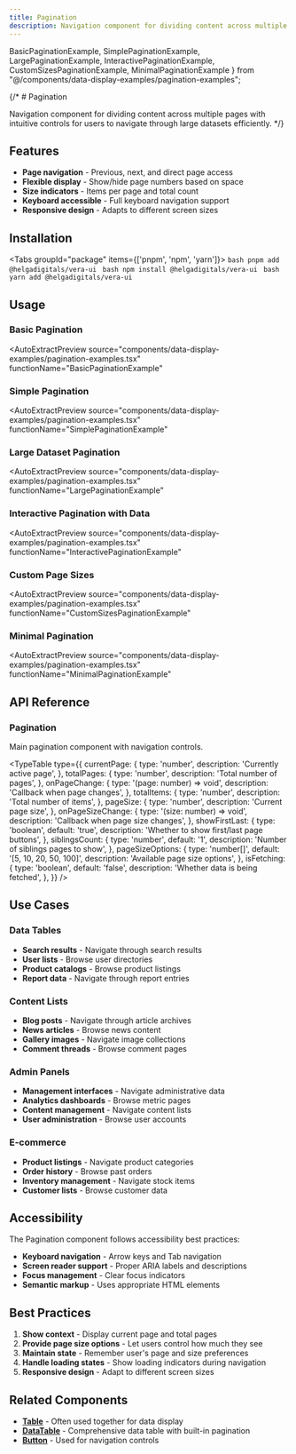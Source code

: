 ```yaml
---
title: Pagination
description: Navigation component for dividing content across multiple pages with intuitive controls for users to navigate through large datasets efficiently.
---
```


  BasicPaginationExample,
  SimplePaginationExample,
  LargePaginationExample,
  InteractivePaginationExample,
  CustomSizesPaginationExample,
  MinimalPaginationExample
} from "@/components/data-display-examples/pagination-examples";

{/* # Pagination

Navigation component for dividing content across multiple pages with intuitive controls for users to navigate through large datasets efficiently. */}

## Features

- **Page navigation** - Previous, next, and direct page access
- **Flexible display** - Show/hide page numbers based on space
- **Size indicators** - Items per page and total count
- **Keyboard accessible** - Full keyboard navigation support
- **Responsive design** - Adapts to different screen sizes

## Installation

<Tabs groupId="package" items={['pnpm', 'npm', 'yarn']}>
    <Tab value="pnpm" >
      ```bash
      pnpm add @helgadigitals/vera-ui
      ```
    </Tab>
    <Tab value="npm" >
      ```bash
      npm install @helgadigitals/vera-ui
      ```
    </Tab>
    <Tab value="yarn" >
      ```bash
      yarn add @helgadigitals/vera-ui
      ```
    </Tab>
</Tabs>

## Usage

### Basic Pagination

<AutoExtractPreview 
  source="components/data-display-examples/pagination-examples.tsx" 
  functionName="BasicPaginationExample"
>
  <BasicPaginationExample />
</AutoExtractPreview>

### Simple Pagination

<AutoExtractPreview 
  source="components/data-display-examples/pagination-examples.tsx" 
  functionName="SimplePaginationExample"
>
  <SimplePaginationExample />
</AutoExtractPreview>

### Large Dataset Pagination

<AutoExtractPreview 
  source="components/data-display-examples/pagination-examples.tsx" 
  functionName="LargePaginationExample"
>
  <LargePaginationExample />
</AutoExtractPreview>

### Interactive Pagination with Data

<AutoExtractPreview 
  source="components/data-display-examples/pagination-examples.tsx" 
  functionName="InteractivePaginationExample"
>
  <InteractivePaginationExample />
</AutoExtractPreview>

### Custom Page Sizes

<AutoExtractPreview 
  source="components/data-display-examples/pagination-examples.tsx" 
  functionName="CustomSizesPaginationExample"
>
  <CustomSizesPaginationExample />
</AutoExtractPreview>

### Minimal Pagination

<AutoExtractPreview 
  source="components/data-display-examples/pagination-examples.tsx" 
  functionName="MinimalPaginationExample"
>
  <MinimalPaginationExample />
</AutoExtractPreview>

## API Reference

### Pagination

Main pagination component with navigation controls.

<TypeTable
  type={{
    currentPage: {
      type: 'number',
      description: 'Currently active page',
    },
    totalPages: {
      type: 'number',
      description: 'Total number of pages',
    },
    onPageChange: {
      type: '(page: number) => void',
      description: 'Callback when page changes',
    },
    totalItems: {
      type: 'number',
      description: 'Total number of items',
    },
    pageSize: {
      type: 'number',
      description: 'Current page size',
    },
    onPageSizeChange: {
      type: '(size: number) => void',
      description: 'Callback when page size changes',
    },
    showFirstLast: {
      type: 'boolean',
      default: 'true',
      description: 'Whether to show first/last page buttons',
    },
    siblingsCount: {
      type: 'number',
      default: '1',
      description: 'Number of siblings pages to show',
    },
    pageSizeOptions: {
      type: 'number[]',
      default: '[5, 10, 20, 50, 100]',
      description: 'Available page size options',
    },
    isFetching: {
      type: 'boolean',
      default: 'false',
      description: 'Whether data is being fetched',
    },
  }}
/>

## Use Cases

### Data Tables
- **Search results** - Navigate through search results
- **User lists** - Browse user directories
- **Product catalogs** - Browse product listings
- **Report data** - Navigate through report entries

### Content Lists
- **Blog posts** - Navigate through article archives
- **News articles** - Browse news content
- **Gallery images** - Navigate image collections
- **Comment threads** - Browse comment pages

### Admin Panels
- **Management interfaces** - Navigate administrative data
- **Analytics dashboards** - Browse metric pages
- **Content management** - Navigate content lists
- **User administration** - Browse user accounts

### E-commerce
- **Product listings** - Navigate product categories
- **Order history** - Browse past orders
- **Inventory management** - Navigate stock items
- **Customer lists** - Browse customer data

## Accessibility

The Pagination component follows accessibility best practices:

- **Keyboard navigation** - Arrow keys and Tab navigation
- **Screen reader support** - Proper ARIA labels and descriptions
- **Focus management** - Clear focus indicators
- **Semantic markup** - Uses appropriate HTML elements

## Best Practices

1. **Show context** - Display current page and total pages
2. **Provide page size options** - Let users control how much they see
3. **Maintain state** - Remember user's page and size preferences
4. **Handle loading states** - Show loading indicators during navigation
5. **Responsive design** - Adapt to different screen sizes

## Related Components

- **[Table](/docs/components/data-display/table)** - Often used together for data display
- **[DataTable](/docs/components/data-display/data-table)** - Comprehensive data table with built-in pagination
- **[Button](/docs/components/ui/button)** - Used for navigation controls